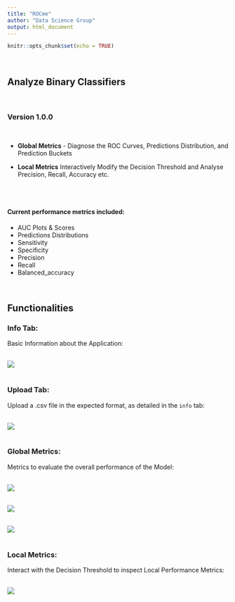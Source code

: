 ```yaml
---
title: "ROCme"
author: "Data Science Group"
output: html_document
---
```


```r
knitr::opts_chunk$set(echo = TRUE)
```

<br>

## Analyze Binary Classifiers

<br>

### Version 1.0.0

<br>

+ **Global Metrics** - Diagnose the ROC Curves, Predictions Distribution, and Prediction Buckets

+ **Local Metrics** Interactively Modify the Decision Threshold and Analyse Precision, Recall, Accuracy etc.


<br><br>

#### Current performance metrics included:

  * AUC Plots & Scores  
  * Predictions Distributions  
  * Sensitivity
  * Specificity
  * Precision
  * Recall
  * Balanced_accuracy

<br>


## Functionalities


### Info Tab:

Basic Information about the Application:

<br>
![](assets/rocme_info.png)
<br><br>


### Upload Tab:

Upload a .csv file in the expected format, as detailed in the `info` tab:

<br>
![](assets/rocme_upload.png)
<br><br>


### Global Metrics:

Metrics to evaluate the overall performance of the Model:

<br>
![](assets/rocme_global_roc.png)
<br>

<br>
![](assets/rocme_global_dist.png)
<br>

<br>
![](assets/rocme_global_bins.png)
<br><br>

### Local Metrics:

Interact with the Decision Threshold to inspect Local Performance Metrics:

<br>
![](assets/rocme_local.png)
<br><br>

